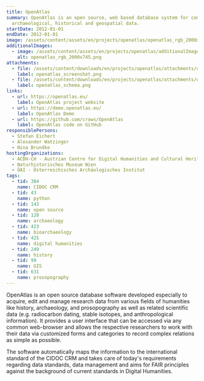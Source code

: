 ```yaml
---
title: OpenAtlas
summary: OpenAtlas is an open source, web based database system for complex
  archaeological, historical and geospatial data.
startDate: 2012-01-01
endDate: 2012-01-01
image: /assets/content/assets/en/projects/openatlas/openatlas_rgb_2000x745_2.png
additionalImages:
  - image: /assets/content/assets/en/projects/openatlas/additionalImages/openatlas_rgb_2000x745.png
    alt: openatlas_rgb_2000x745.png
attachments:
  - file: /assets/content/downloads/en/projects/openatlas/attachments/openatlas_screenshot.png
    label: openatlas_screenshot.png
  - file: /assets/content/downloads/en/projects/openatlas/attachments/openatlas_schema.png
    label: openatlas_schema.png
links:
  - url: https://openatlas.eu/
    label: OpenAtlas project website
  - url: https://demo.openatlas.eu/
    label: OpenAtlas Demo
  - url: https://github.com/craws/OpenAtlas
    label: OpenAtlas code on GitHub
responsiblePersons:
  - Stefan Eichert
  - Alexander Watzinger
  - Nina Brundke
hostingOrganizations:
  - ACDH-CH - Austrian Centre for Digital Humanities and Cultural Heritage
  - Naturhistorisches Museum Wien
  - ÖAI - Österreichisches Archäologisches Institut
tags:
  - tid: 384
    name: CIDOC CRM
  - tid: 43
    name: python
  - tid: 143
    name: open source
  - tid: 128
    name: archaeology
  - tid: 423
    name: bioarchaeology
  - tid: 425
    name: digital humanities
  - tid: 249
    name: history
  - tid: 99
    name: GIS
  - tid: 631
    name: prosopography
---
```

OpenAtlas is an open source database software developed especially to acquire, edit and manage research data from various fields of humanities like history, archaeology, and prosopography as well as related scientific data (e.g. radiocarbon dating, stable isotopes, and anthropological information). It provides a user interface that can be accessed via any common web-browser and allows the respective researchers to work with their data via customized forms and categories to record complex relations as simple as possible.

The software automatically maps the information to the international standard of the CIDOC CRM and takes care of today's requirements regarding data standards, data management and aims for FAIR principles against the background of current standards in Digital Humanities.
